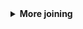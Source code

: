 
<details>
<summary class="btn_code_blue"> 
<span style="color: #f6cd00;"><i class="fas fa-star"></i></span> __More joining__</summary>

<div class="note" style="margin-top: -2px;">
<p>

### Star Wars characters {-}

**left_join()** adds columns to your table by pulling them from another table. 

Imagine you have the two tables below. 

- The left table has character names and heights
- The right table has names and homeworlds. 

Since both tables share a common name column, we can join the tables together using the `name` column as the joining key. 

<style type="text/css"> 
.table {width: 30%;} 
</style>

<div style="float: left;">

`starwars_heights`
```r
library(dplyr)
library(knitr)

starwars_heights <- tibble(name = c("Luke Skywalker", "C-3PO", "Darth Vader", "Leia Organa", "Greedo"), 
                           height = c(172, 167, 202, 150, 246))       

starwars_homeworlds <- tibble(name = c("Luke Skywalker", "C-3PO", "Darth Vader", "Leia Organa", "Ayla Secura"), 
                              homeworld = c("Tatooine", "Tatooine", "Tatooine", "Alderaan", "Ryloth"))


kable(starwars_heights)

```

</div>

<div style="float: left; margin-left: 15%;">

`starwars_homeworlds`
```r
kable(starwars_homeworlds)
```

</div>

<div style="clear: both;"> </div>

<br>

__Uh oh.__ There's no "Ayla Secura" in the height table and there's no "Greedo" in the homeworlds table. Can we still join the tables? Run the code below to see what happens.

```r
library(dplyr)
   
# Create new tables 
starwars_heights <- tibble(name = c("Luke Skywalker", "C-3PO", "Darth Vader", "Leia Organa", "Greedo"), 
                           height = c(172, 167, 202, 150, 246))      

starwars_homeworlds <- tibble(name = c("Luke Skywalker", "C-3PO", "Darth Vader", "Leia Organa", "Ayla Secura"), 
                              homeworld = c("Tatooine", "Tatooine", "Tatooine", "Alderaan", "Ryloth"))


## Tell left_join which columns to use as the key with:  
##     by = c("key_left" = "key_right")
height_and_homeworld <- left_join(starwars_heights, starwars_homeworlds, 
                                  by = c("name" = "name"))

height_and_homeworld
```

<br>

```r
kable(height_and_homeworld)
```

<br>

### Did it work? {-}

When **left_join** adds the `homeworlds` column to the *starwars_heights* table it only adds a value for the characters when the tables have a matching character name. When R couldn't find "Greedo" in the homeworld table, the homeworld for that row was recorded as missing or _`NA`_.  

<br>


### Multiple records {-}

<div>
![](../images/c3po.png){style="width: 13%; float: left; margin-top: 12px; margin-right: 4px;"} ![](../images/c3po.png){style="width: 13%; float: left; margin-top: 12px; margin-right: 28px;"}
</div>

<br>

Now imagine the table `starwars_homeworld` has two records for C-3PO, each with a different homeworld listed.  

What will happen when you join the two tables?

<div style="clear: both;"> <br> </div>


<div style="float: left;">

`starwars_heights`

```r
library(knitr)

# Create height table 
starwars_heights <- tibble(name = c("Luke Skywalker", "C-3PO", "Darth Vader", "Leia Organa", "Greedo"), 
                           height = c(172, 167, 202, 150, 246))
kable(starwars_heights)

```

</div>


<div style="float: left; margin-left: 15%;">

`starwars_homeworlds`

```r

kable(tibble(name = c("Luke Skywalker", "C-3PO", "C-3PO", "Darth Vader", "Leia Organa", "Ayla Secura"), 
             homeworld = c("Tatooine", "Tatooine", "Tantive IV", "Tatooine", "Alderaan", "Ryloth")))
```

</div>

<div style="clear: both;"> </div>

When you run the code below you'll see that **left_join** is very thorough and adds each additional homeworld it finds for _C-3PO_ as a new row in the joined table. 

```r
# Create new tables 
starwars_heights <- tibble(name = c("Luke Skywalker", "C-3PO", "Darth Vader", "Leia Organa", "Greedo"), 
                           height  = c(172, 167, 202, 150, 173))


starwars_homeworlds <- tibble(name = c("Luke Skywalker", "C-3PO", "C-3PO", "Darth Vader", "Leia Organa", "Ayla Secura"), 
                              homeworld = c("Tatooine", "Tatooine", "Tantive IV", "Tatooine", "Alderaan", "Ryloth"))

# Join the tables together by Star Wars character name
height_and_homeworld <- left_join(starwars_heights, starwars_homeworlds)

# Check number of rows
nrow(height_and_homeworld)

height_and_homeworld
```

<br>

```r
kable(height_and_homeworld)
```

<br>

<div class="blockquote">
This results in a table with one extra row than we started with in our heights table. So growing table sizes are a sign of duplicate records when using **left_join()**. 

In practice, when you see this you'll want to investigate why one of your tables has duplicate entries, especially if the observations for the two rows are different -- as it was for _C-3PO's_ homeworld. 

Are there really two different Star Wars characters named _C-3PO_, or did someone make two different guesses about the droid's homeworld? Or maybe the data simply has a mistake? It happens. 

</div>

</p></div>
</details>

<style type="text/css"> 
.table {width: auto;} 
</style>

